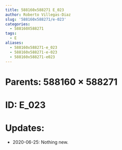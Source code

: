 ```yaml
---
title: 588160x588271 E_023
author: Roberto Villegas-Diaz
slug: '588160x588271/e-023'
categories:
  - 588160X588271
tags:
  - E
aliases:
  - 588160x588271-e_023
  - 588160x588271-e-023
  - 588160x588271-e023
---
```


# **Parents**: 588160 $\times$ 588271
# **ID**: E_023
# **Updates**: 
 - 2020-06-25: Nothing new.
